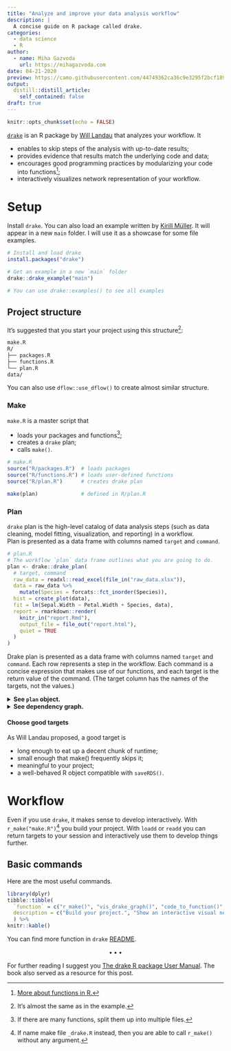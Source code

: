 ```yaml
---
title: "Analyze and improve your data analysis workflow"
description: |
  A concise guide on R package called drake. 
categories: 
  - data science
  - R
author:
  - name: Miha Gazvoda
    url: https://mihagazvoda.com
date: 04-21-2020
preview: https://camo.githubusercontent.com/44749362ca36c9e3295f2bcf18975d811564c121/68747470733a2f2f646f63732e726f70656e7363692e6f72672f6472616b652f7265666572656e63652f666967757265732f6c6f676f2e737667
output:
  distill::distill_article:
    self_contained: false
draft: true
---
```


```r
knitr::opts_chunk$set(echo = FALSE)
```

[`drake`](https://github.com/ropensci/drake) is an R package by [Will Landau](https://wlandau.github.io/) that analyzes your workflow. It

* enables to skip steps of the analysis with up-to-date results;  
* provides evidence that results match the underlying code and data;
* encourages good programming practices by modularizing your code into functions^[[More about functions in R.](https://r4ds.had.co.nz/functions.html)];
* interactively visualizes network representation of your workflow. 

<!-- ![](https://camo.githubusercontent.com/04d35d8cc5a548445bfc33840a88289fdc340ca3/68747470733a2f2f646f63732e726f70656e7363692e6f72672f6472616b652f7265666572656e63652f666967757265732f696e666f677261706869632e737667) -->

<!-- TODO include image that: X 1. Launch the code. 2. Wait while it runs. 3. Discover an issue. 4. Restart from scratch. -->

# Setup
Install `drake`. You can also load an example written by [Kirill Müller](https://github.com/krlmlr). It will appear in a new `main` folder. I will use it as a showcase for some file examples.  

```r
# Install and load drake
install.packages("drake")

# Get an example in a new `main` folder
drake::drake_example("main")

# You can use drake::examples() to see all examples
```

## Project structure
It's suggested that you start your project using this structure^[It's almost the same as in the example.]: 

```markdown
make.R
R/
├── packages.R
├── functions.R
└── plan.R
data/
```
You can also use `dflow::use_dflow()` to create almost similar structure. 

### Make
`make.R` is a master script that 

* loads your packages and functions^[If there are many functions, split them up into multiple files.];
* creates a `drake` plan;
* calls `make()`.

```r
# make.R
source("R/packages.R")  # loads packages
source("R/functions.R") # loads user-defined functions
source("R/plan.R")      # creates drake plan

make(plan)              # defined in R/plan.R
```

### Plan

`drake` plan is the high-level catalog of data analysis steps (such as data cleaning, model fitting, visualization, and reporting) in a workflow.  
Plan is presented as a data frame with columns named `target` and `command`.

```r
# plan.R
# The workflow `plan` data frame outlines what you are going to do.
plan <- drake::drake_plan(
  # target, command
  raw_data = readxl::read_excel(file_in("raw_data.xlsx")),
  data = raw_data %>%
    mutate(Species = forcats::fct_inorder(Species)),
  hist = create_plot(data),
  fit = lm(Sepal.Width ~ Petal.Width + Species, data),
  report = rmarkdown::render(
    knitr_in("report.Rmd"),
    output_file = file_out("report.html"),
    quiet = TRUE
  )
)
```

Drake plan is presented as a data frame with columns named `target` and `command`. Each row represents a step in the workflow. Each command is a concise expression that makes use of our functions, and each target is the return value of the command. (The target column has the names of the targets, not the values.)

<details>
  <summary><b>See `plan` object.</b></summary>
```r
knitr::kable(plan)
```
</details>

<details>
  <summary><b>See dependency graph.</b></summary>
```r
drake::vis_drake_graph(plan)
```
</details>

<!-- TODO also include dependency plot -->

#### Choose good targets
As Will Landau proposed, a good target is

* long enough to eat up a decent chunk of runtime;
* small enough that make() frequently skips it;
* meaningful to your project;
* a well-behaved R object compatible with `saveRDS()`.


# Workflow
Even if you use `drake`, it makes sense to develop interactively. With `r_make("make.R")`^[If name make file `_drake.R` instead, then you are able to call `r_make()` without any argument.] you build your project. With `loadd` or `readd` you can return targets to your session and interactively use them to develop things further. 
<!-- TODO output? -->

## Basic commands

Here are the most useful commands.

```r
library(dplyr)
tibble::tibble(
  `function` = c("r_make()", "vis_drake_graph()", "code_to_function()", "loadd()", "readd()"),
  description = c("Build your project.", "Show an interactive visual network representation of your workflow.", "Create drake_plan()-ready functions from scripts.", "Loads built target(s) into your R session.", "Read and return a built target.")
  ) %>% 
knitr::kable()
```

You can find more function in `drake` [README](https://github.com/ropensci/drake#function-reference).

<center>$\bullet\bullet\bullet$</center>

For further reading I suggest you [The drake R package User Manual](https://books.ropensci.org/drake/). The book also served as a resource for this post. 